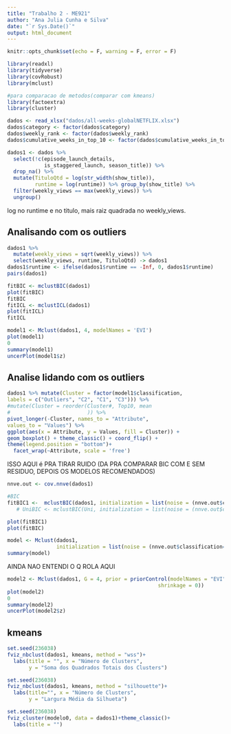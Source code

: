 ---
title: "Trabalho 2 - ME921"
author: "Ana Julia Cunha e Silva"
date: "`r Sys.Date()`"
output: html_document
---

```{r setup, include=FALSE}
knitr::opts_chunk$set(echo = F, warning = F, error = F)
```

```{r bibliotecas}
library(readxl)
library(tidyverse)
library(covRobust)
library(mclust)

#para comparacao de metodos(comparar com kmeans)
library(factoextra)
library(cluster)
```

```{r carregando o banco e tratando}
dados <- read_xlsx("dados/all-weeks-globalNETFLIX.xlsx")
dados$category <- factor(dados$category)
dados$weekly_rank <- factor(dados$weekly_rank)
dados$cumulative_weeks_in_top_10 <- factor(dados$cumulative_weeks_in_top_10)

dados1 <- dados %>%
  select(!c(episode_launch_details,
            is_staggered_launch, season_title)) %>%
  drop_na() %>% 
  mutate(TituloQtd = log(str_width(show_title)),
         runtime = log(runtime)) %>% group_by(show_title) %>% 
  filter(weekly_views == max(weekly_views)) %>%
  ungroup()

```
log no runtime e no titulo, mais raiz quadrada no weekly_views.

## Analisando com os outliers
```{r estudo do banco}
dados1 %>%
  mutate(weekly_views = sqrt(weekly_views)) %>% 
  select(weekly_views, runtime, TituloQtd) -> dados1
dados1$runtime <- ifelse(dados1$runtime == -Inf, 0, dados1$runtime)
pairs(dados1)

fitBIC <- mclustBIC(dados1)
plot(fitBIC)
fitBIC
fitICL <- mclustICL(dados1)
plot(fitICL)
fitICL
```

```{r modelagem com outlier}
model1 <- Mclust(dados1, 4, modelNames = 'EVI')
plot(model1)
0
summary(model1)
uncerPlot(model1$z)
```

## Analise lidando com os outliers

```{r estudo de perfil}
dados1 %>% mutate(Cluster = factor(model1$classification,
labels = c("Outliers", "C2", "C1", "C3"))) %>%
#mutate(Cluster = reorder(Cluster#, Top10, mean
#                         )) %>%
pivot_longer(-Cluster, names_to = "Attribute",
values_to = "Values") %>%
ggplot(aes(x = Attribute, y = Values, fill = Cluster)) +
geom_boxplot() + theme_classic() + coord_flip() +
theme(legend.position = "bottom")+
  facet_wrap(~Attribute, scale = 'free')

```

ISSO AQUI é PRA TIRAR RUIDO (DA PRA COMPARAR BIC COM E SEM RESIDUO, DEPOIS OS MODELOS RECOMENDADOS)
```{r tratamento de outlier}
nnve.out <- cov.nnve(dados1)

#BIC
fitBIC1 <-  mclustBIC(dados1, initialization = list(noise = (nnve.out$classification == 0)))
   # UniBIC <- mclustBIC(Uni, initialization = list(noise = (nnve.out$classification == 0)))

plot(fitBIC1)
plot(fitBIC)

model <- Mclust(dados1,
                initialization = list(noise = (nnve.out$classification==0)))
summary(model)

```


AINDA NAO ENTENDI O Q ROLA AQUI
```{r}
model2 <- Mclust(dados1, G = 4, prior = priorControl(modelNames = "EVI", 
                                                 shrinkage = 0))
plot(model2)
0
summary(model2)
uncerPlot(model2$z)
```

## kmeans

```{r}
set.seed(236038)
fviz_nbclust(dados1, kmeans, method = "wss")+
  labs(title = "", x = "Número de Clusters",
       y = "Soma dos Quadrados Totais dos Clusters")

set.seed(236038)
fviz_nbclust(dados1, kmeans, method = "silhouette")+
  labs(title="", x = "Número de Clusters",
       y = "Largura Média da Silhueta")

set.seed(236038)
fviz_cluster(modelo0, data = dados1)+theme_classic()+
  labs(title = "")
```

